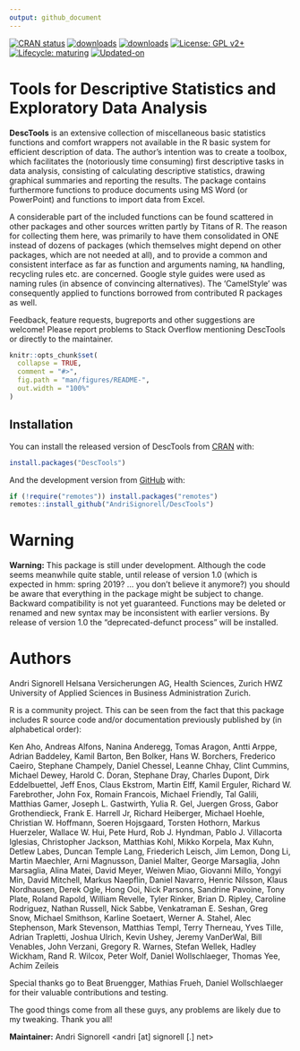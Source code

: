```yaml
---
output: github_document
---
```


<!-- README.md is generated from README.Rmd. Please edit that file -->

<!-- badges: start -->
[![CRAN status](https://www.r-pkg.org/badges/version-last-release/DescTools)](https://CRAN.R-project.org/package=DescTools)
[![downloads](https://cranlogs.r-pkg.org/badges/grand-total/DescTools)](https://CRAN.R-project.org/package=DescTools)
[![downloads](http://cranlogs.r-pkg.org/badges/last-week/DescTools)](https://CRAN.R-project.org/package=DescTools)
[![License: GPL v2+](https://img.shields.io/badge/License-GPL%20v2+-blue.svg)](https://www.gnu.org/licenses/old-licenses/gpl-2.0.en.html)
[![Lifecycle: maturing](https://img.shields.io/badge/lifecycle-maturing-blue.svg)](https://www.tidyverse.org/lifecycle/#maturing)
[![Updated-on](https://img.shields.io/badge/Updated%20on-`r gsub('-', '--', Sys.Date())`-yellowgreen.svg)](/commits/master)

<!-- badges: end -->

# Tools for Descriptive Statistics and Exploratory Data Analysis

**DescTools** is an extensive collection of miscellaneous basic statistics functions and comfort wrappers not available in the R basic system for efficient description of data.
The author's intention was to create a toolbox, which facilitates the (notoriously time consuming) first descriptive tasks in data analysis, consisting of calculating descriptive statistics, drawing graphical summaries and reporting the results.
The package contains furthermore functions to produce documents using MS Word (or PowerPoint) and functions to import data from Excel.
 \cr

A considerable part of the included functions can be found scattered in other packages and other sources written partly by Titans of R.
The reason for collecting them here, was primarily to have them consolidated in ONE instead of dozens of packages (which themselves might depend on other packages, which are not needed at all), and to provide a common and consistent interface as far as function and arguments naming, `NA` handling, recycling rules etc. are concerned.
Google style guides were used as naming rules (in absence of convincing alternatives).
The 'CamelStyle' was consequently applied to functions borrowed from contributed R packages as well.
 \cr

Feedback, feature requests, bugreports and other suggestions are welcome! Please report problems to Stack Overflow mentioning DescTools or directly to the maintainer.


```r
knitr::opts_chunk$set(
  collapse = TRUE,
  comment = "#>",
  fig.path = "man/figures/README-",
  out.width = "100%"
)
```



## Installation

You can install the released version of DescTools from [CRAN](https://CRAN.R-project.org) with:

``` r
install.packages("DescTools")
```

And the development version from [GitHub](https://github.com/) with:

``` r
if (!require("remotes")) install.packages("remotes")
remotes::install_github("AndriSignorell/DescTools")
```


<!--
# A list of the functions in the package

A grouped list of the functions in the package.


## Operators, calculus, transformations

------------------------------------ --------------------------------------------------------------------------------------
[%()%]                               \tab Between operators determine if a value lies within a range[a,b] 

[%)(%]                               \tab Outside operators: \%)(\%, \%](\%, \%)[\%, \%][\% 

[%nin%]                              \tab "not in" operator 

[%overlaps%]                         \tab Do two collections have common elements? 

[%like%],[%like any%]                \tab Simple operator to search for a specified pattern 

[%^%]                                \tab Powers of matrices 

[Interval]                           \tab The number of days of the overlapping part 
                                     \tab of two date periods 

[AUC]                                \tab Area under the curve 

[Primes]                             \tab Find all primes less than n 

[Factorize]                          \tab Prime factorization of integers 

[Divisors]                           \tab All divisors of an integer 

[GCD]                                \tab Greatest common divisor 

[LCM]                                \tab Least common multiple 

[Permn]                              \tab Determine all possible permutations of a set 

[Fibonacci]                          \tab Generates single Fibonacci numbers or a Fibonacci sequence 

[DigitSum]                           \tab Digit sum of a number 

[Frac]                               \tab Return the fractional part of a numeric value 

[Ndec]                               \tab Count decimal places of a number 

[MaxDigits]                          \tab Maximum used digits for a vector of numbers 

[Prec]                               \tab Precision of a number 

[BoxCox],[BoxCoxInv]                 \tab Box Cox transformation and its inverse transformation 

[BoxCoxLambda]                       \tab Return the optimal lambda for a BoxCox transformation 

[LogSt],[LogStInv]                   \tab Calculate started logarithmic transformation and it's inverse 

[Logit],[LogitInv]                   \tab Generalized logit and inverse logit function 

[LinScale]                           \tab Simple linear scaling of a vector x 

[Winsorize]                          \tab Data cleaning by winsorization 

[Trim]                               \tab Trim data by omitting outlying observations 

[CutQ]                               \tab Cut a numeric variable into quartiles or other quantiles 

[Recode]                             \tab Recode a factor with altered levels 

[Rename]                             \tab Change name(s) of a named object 

[Sort]                               \tab Sort extension for matrices and data.frames 

[SortMixed],[OrderMixed]             \tab Mixed sort order 

[DenseRank]                          \tab Calculate ranks in consecutive order (no ties) 

[PercentRank]                        \tab Calculate the percent rank 

[RoundTo]                            \tab Round to a multiple 

[Large],[Small]                      \tab Returns the kth largest, resp. smallest values 

[HighLow]                            \tab Combines `Large` and `Small`. 

[Rev]                                \tab Reverses the order of rows and/or columns of a matrix or a data.frame 

[Untable]                            \tab Recreates original list based on a n-dimensional frequency table 

[CollapseTable]                      \tab Collapse some rows/columns in a table. 

[Dummy]                              \tab Generate dummy codes for a factor 

[FisherZ],[FisherZInv]               \tab Fisher's z-transformation and its inverse 

[Midx]                               \tab Calculate sequentially the midpoints of the elements of a vector 

[Unwhich]                            \tab Inverse function to[which()], create a logical vector/matrix from indices 

[Vigenere]                           \tab Implements a Vigenere cypher, both encryption and decryption 

[BinTree],[PlotBinTree]              \tab Create and plot a binary tree structure with a given length 
------------------------------------ --------------------------------------------------------------------------------------
  

## Information and manipulation functions

------------------------------------ --------------------------------------------------------------------------------------
[AllDuplicated]                      \tab Find all values involved in ties 

[Closest]                            \tab Return the value in a vector being closest to a given one 

[Coalesce]                           \tab Return the first value in a vector not being `NA` 

[ZeroIfNA],[NAIfZero]                \tab Replace NAs by 0, resp. vice versa 

[Impute]                             \tab Replace NAs by the median or another value 

[LOCF]                               \tab Imputation of datapoints following the "last observation 
                                     \tab carried forward" rule 

[CombN]                              \tab Returns the number of subsets out of a list of elements 

[CombSet]                            \tab Generates all possible subsets out of a list of elements 

[CombPairs]                          \tab Generates all pairs out of one or two sets of elements 

[SampleTwins]                        \tab Create sample using stratifying groups 

[RndPairs]                           \tab Create pairs of correlated random numbers 

[RndWord]                            \tab Produce random combinations of characters 

[IsNumeric]                          \tab Check a vector for being numeric, zero Or a whole number 

[IsWhole]                            \tab Is x a whole number? 

[IsDichotomous]                      \tab Check if x contains exactly 2 values 

[IsOdd]                              \tab Is x even or odd? 

[IsPrime]                            \tab Is x a prime number? 

[IsZero]                             \tab Is numeric(x) == 0, say x < machine.eps? 

[IsEuclid]                           \tab Check if a distance matrix is euclidean 

[Label],[Unit]                       \tab Get or set the `label`, resp. `unit`, attribute of an object 

[Abind]                              \tab Bind matrices to n-dimensional arrays 

[Append]                             \tab Append elements to several classes of objects 

[VecRot],[VecShift]                  \tab Shift the elements of a vector in a circular mode to the right 
                                     \tab or to the left by n characters.  

[Clockwise]                          \tab Transform angles from counter clock into clockwise mode 

[split.formula]                      \tab A formula interface for the base function split 

[reorder.factor]                     \tab Reorder the levels of a factor 

[ToLong],[ToWide]                    \tab Simple reshaping of a vector 

[SetNames]                           \tab Set the names, rownames or columnnames in an object and return it 

[Some]                               \tab Return some randomly chosen elements of an object 

[SplitAt]                            \tab Split a vector into several pieces at given positions 

[SplitPath]                          \tab Split a path string in drive, path, filename 

[Str]                                \tab Compactly display the structure of any R object 

[TextToTable]                        \tab Converts a string to a table 
------------------------------------ --------------------------------------------------------------------------------------
  

## String functions

------------------------------------ --------------------------------------------------------------------------------------
[StrCountW]                          \tab Count the words in a string 

[StrTrim]                            \tab Delete white spaces from a string 

[StrTrunc]                           \tab Truncate string on a given length and add ellipses if it really 
                                     \tab was truncated 

[StrLeft],[StrRight]                 \tab Returns the left/right part or the a string. 

[StrAlign]                           \tab Align strings to the left/right/center or to a given character 

[StrAbbr]                            \tab Abbreviates a string 

[StrCap]                             \tab Capitalize the first letter of a string 

[StrPad]                             \tab Fill a string with defined characters to fit a given length 

[StrRev]                             \tab Reverse a string 

[StrChop]                            \tab Split a string by a fixed number of characters. 

[StrExtract]                         \tab Extract a part of a string, defined as regular expression. 

[StrVal]                             \tab Extract numeric values from a string 

[StrIsNumeric]                       \tab Check whether a string does only contain numeric data 

[StrPos]                             \tab Find position of first occurrence of a string in another one 

[StrDist]                            \tab Compute Levenshtein or Hamming distance between strings 

[FixToTable]                         \tab Create table out of a running text, by using columns of spaces as delimiter 
------------------------------------ --------------------------------------------------------------------------------------
  

## Conversion functions

------------------------------------ --------------------------------------------------------------------------------------
[AscToChar],[CharToAsc]              \tab Converts ASCII codes to characters and vice versa 

[DecToBin],[BinToDec]                \tab Converts numbers from binmode to decimal and vice versa 

[DecToHex],[HexToDec]                \tab Converts numbers from hexmode to decimal and vice versa 

[DecToOct],[OctToDec]                \tab Converts numbers from octmode to decimal and vice versa 

[DegToRad],[RadToDeg]                \tab Convert degrees to radians and vice versa 

[CartToPol],[PolToCart]              \tab Transform cartesian to polar coordinates and vice versa 

[CartToSph],[SphToCart]              \tab Transform cartesian to spherical coordinates and vice versa 

[RomanToInt]                         \tab Convert roman numerals to integers 

[RgbToLong],[LongToRgb]              \tab Convert a rgb color to a long number and vice versa 

[ColToGray],[ColToGrey]              \tab Convert colors to gcrey/grayscale 

[ColToHex],[HexToCol]                \tab Convert a color into hex string 

[HexToRgb]                           \tab Convert a hexnumber to an RGB-color 

[ColToHsv]                           \tab R color to HSV conversion 

[ColToRgb],[RgbToCol]                \tab Color to RGB conversion and back 

[ConvUnit]                           \tab Return the most common unit conversions 

------------------------------------ --------------------------------------------------------------------------------------
  

## Colors

------------------------------------ --------------------------------------------------------------------------------------
[SetAlpha]                           \tab Add transperancy (alpha channel) to a color.  

[ColorLegend]                        \tab Add a color legend to a plot 

[FindColor]                          \tab Get color on a defined color range 

[MixColor]                           \tab Get the mix of two colors 

[TextContrastColor]                  \tab Choose textcolor depending on background color 

[Pal]                                \tab Some custom color palettes 

------------------------------------ --------------------------------------------------------------------------------------
  

## Plots (low level)

------------------------------------ --------------------------------------------------------------------------------------
[Canvas]                             \tab Canvas for geometric plotting 

[Mar]                                \tab Set margins more comfortably.  

[Asp]                                \tab Return aspect ratio of the current plot 

[LineToUser]                         \tab Convert line coordinates to user coordinates 

[lines.loess]                        \tab Add a loess smoother and its CIs to an existing plot 

[lines.lm]                           \tab Add the prediction of linear model and its CIs to a plot 

[lines.smooth.spline]                \tab Add the prediction of a smooth.spline and its CIs to a plot 

[BubbleLegend]                       \tab Add a legend for bubbles to a bubble plot 

[TitleRect]                          \tab Add a main title to a plot surrounded by a rectangular box 

[BarText]                            \tab Add the value labels to a barplot 

[ErrBars]                            \tab Add horizontal or vertical error bars to an existing plot 

[DrawArc],[DrawRegPolygon]           \tab Draw elliptic, circular arc(s) or regular polygon(s) 

[DrawCircle],[DrawEllipse]           \tab Draw a circle, a circle annulus or a sector or an annulus 

[DrawBezier]                         \tab Draw a Bezier curve 

[DrawBand]                           \tab Draw confidence band 

[BoxedText]                          \tab Add text surrounded by a box to a plot 

[Rotate]                             \tab Rotate a geometric structure 

[SpreadOut]                          \tab Spread out a vector of numbers so that there is a minimum 
                                     \tab interval between any two elements. This can be used 
                                     \tab to place textlabels in a plot so that they do not overlap. 

[IdentifyA]                          \tab Helps identifying all the points in a specific area.  

[identify.formula]                   \tab Formula interface for[identify()].  

[PtInPoly]                           \tab Identify all the points within a polygon. 

[ConnLines]                          \tab Calculate and insert connecting lines in a barplot 

[AxisBreak]                          \tab Place a break mark on an axis 

[Shade]                              \tab Produce a shaded curve 

[Stamp]                              \tab Stamp the current plot with Date/Time/Directory or any other expression 
------------------------------------ --------------------------------------------------------------------------------------
  

## Plots (high level) 

------------------------------------ --------------------------------------------------------------------------------------
[PlotACF],[PlotGACF]                 \tab Create a combined plot of a time series including its 
                                     \tab autocorrelation and partial autocorrelation 

[PlotMonth]                          \tab Plot seasonal effects of a univariate time series 

[PlotArea]                           \tab Create an area plot 

[PlotBag]                            \tab Create a two-dimensional boxplot 

[PlotBagPairs]                       \tab Produce pairwise 2-dimensional boxplots (bagplot) 

[PlotBubble]                         \tab Draw a bubble plot 

[PlotCandlestick]                    \tab Plot candlestick chart 

[PlotCirc]                           \tab Create a circular plot 

[PlotCorr]                           \tab Plot a correlation matrix 

[PlotDot]                            \tab Plot a dotchart with confidence intervals 

[PlotFaces]                          \tab Produce a plot of Chernoff faces 

[PlotFdist]                          \tab Frequency distribution plot, combination of histogram, 
                                     \tab boxplot and ecdf.plot 

[PlotMarDens]                        \tab Scatterplot with marginal densities 

[PlotMultiDens]                      \tab Plot multiple density curves 

[PlotPolar]                          \tab Plot values on a circular grid 

[PlotFun]                            \tab Plot mathematical expression or a function 

[PolarGrid]                          \tab Plot a grid in polar coordinates 

[PlotPyramid]                        \tab Pyramid plot (back-back histogram) 

[PlotTreemap]                        \tab Plot of a treemap. 

[PlotVenn]                           \tab Plot a Venn diagram 

[PlotViolin]                         \tab Plot violins instead of boxplots 

[PlotQQ]                             \tab QQ-plot for an optional distribution 

[PlotWeb]                            \tab Create a web plot 

[PlotTernary]                        \tab Create a triangle or ternary plot 

[PlotMiss]                           \tab Plot missing values 

[PlotDev]                            \tab Simple convenience wrapper for producing TIF-Files 

[PlotECDF]                           \tab Plot empirical cumulative distribution function 

[PlotLinesA]                         \tab Plot the columns of one matrix against the columns of another 

[PlotLog]                            \tab Create a plot with logarithmic axis and log grid 

[PlotMosaic]                         \tab Plots a mosaic describing a contingency table in array form 

------------------------------------ --------------------------------------------------------------------------------------
  

## Distributions

------------------------------------ --------------------------------------------------------------------------------------
 _Benf                               \tab Benford distribution, including[qBenf],[dBenf],[rBenf] 

 _ExtrVal                            \tab Extreme value distribution ([dExtrVal]) 

 _Frechet                            \tab Frechet distribution ([dFrechet]) 

 _GenExtrVal                         \tab Generalized Extreme Value Distribution ([dGenExtrVal]) 

 _GenPareto                          \tab Generalized Pareto Distribution ([dGenPareto]) 

 _Gompertz                           \tab Gompertz distribution ([dGompertz]) 

 _Gumbel                             \tab Gumbel distribution ([dGumbel]) 

 _NegWeibull                         \tab Negative Weibull distribution ([dNegWeibull]) 

 _Order                              \tab Distributions of Order Statistics ([dOrder]) 

 _RevGumbel                          \tab Reverse Gumbel distribution ([dRevGumbel]), 

 _RevGumbelExp                       \tab Expontial reverse Gumbel distribution (quantile only) 

 _RevWeibull                         \tab Reverse Weibull distribution ([dRevWeibull]) 
------------------------------------ --------------------------------------------------------------------------------------
  

## Statistics

------------------------------------ --------------------------------------------------------------------------------------
[Freq]                               \tab Univariate frequency table 

[PercTable]                          \tab Bivariate percentage table 

[Margins]                            \tab (Extended) margin tables of a table 

[ExpFreq]                            \tab Expected frequencies of a n-dimensional table 

[Mode]                               \tab Mode, the most frequent value 

[Gmean],[Gsd]                        \tab Geometric mean and geometric standard deviation 

[Hmean]                              \tab Harmonic Mean 

[Median]                             \tab Extended median function supporting weights and ordered factors 

[HuberM],[TukeyBiweight]             \tab Huber M-estimator of location and Tukey's biweight robust mean 

[HodgesLehmann]                      \tab the Hodges-Lehmann estimator 

[HoeffD]                             \tab Hoeffding's D statistic 

[MeanSE]                             \tab Standard error of mean 

[MeanCI],[MedianCI]                  \tab Confidence interval for the mean and median 

[MeanDiffCI]                         \tab Confidence interval for the difference of two means 

[MoveAvg]                            \tab Moving average 

[MeanAD]                             \tab Mean absolute deviation 

[VarCI]                              \tab Confidence interval for the variance 

[CoefVar]                            \tab Coefficient of variation and its confidence interval 

[RobScale]                           \tab Robust data standardization 

[Range]                              \tab (Robust) range 

[BinomCI],[MultinomCI]               \tab Confidence intervals for binomial and multinomial proportions 

[BinomDiffCI]                        \tab Calculate confidence interval for a risk difference 

[BinomRatioCI]                       \tab Calculate confidence interval for the ratio of binomial proportions.  

[PoissonCI]                          \tab Confidence interval for a Poisson lambda 

[Skew],[Kurt]                        \tab Skewness and kurtosis 

[YuleQ],[YuleY]                      \tab Yule's Q and Yule's Y 

[TschuprowT]                         \tab Tschuprow's T 

[Phi],[ContCoef],[CramerV]           \tab Phi, Pearson's Contingency Coefficient and Cramer's V 

[GoodmanKruskalGamma]                \tab Goodman Kruskal's gamma 

[KendallTauA]                        \tab Kendall's tau-a 

[KendallTauB]                        \tab Kendall's tau-b 

[StuartTauC]                         \tab Stuart's tau-c 

[SomersDelta]                        \tab Somers' delta 

[Lambda]                             \tab Goodman Kruskal's lambda 

[GoodmanKruskalTau]                  \tab Goodman Kruskal's tau 

[UncertCoef]                         \tab Uncertainty coefficient 

[Entropy],[MutInf]                   \tab Shannon's entropy, mutual information 

[DivCoef],[DivCoefMax]               \tab Rao's diversity coefficient ("quadratic entropy") 

[TheilU]                             \tab Theil's U1 and U2 coefficient 

[Assocs]                             \tab Combines the association measures above.  

[OddsRatio],[RelRisk]                \tab Odds ratio and relative risk 

[ORToRelRisk]                        \tab Transform odds ratio to relative risk 

[CohenKappa],[KappaM]                \tab Cohen's Kappa, weighted Kappa and Kappa for 
                                     \tab more than 2 raters 

[CronbachAlpha]                      \tab Cronbach's alpha 

[ICC]                                \tab Intraclass correlations 

[KrippAlpha]                         \tab Return Kripp's alpha coefficient 

[KendallW]                           \tab Compute the Kendall coefficient of concordance 

[Lc]                                 \tab Calculate and plot Lorenz curve 

[Gini],[Atkinson]                    \tab Gini- and Atkinson coefficient 

[Herfindahl],[Rosenbluth]            \tab Herfindahl- and Rosenbluth coefficient 

[GiniSimpson]                        \tab Compute Gini-Simpson Coefficient 

[CorCI]                              \tab Confidence interval for Pearson's correlation coefficient 

[CorPart]                            \tab Find the correlations for a set x of variables with set y removed 

[CorPolychor]                        \tab Polychoric correlation coefficient 

[SpearmanRho]                        \tab Spearman rank correlation and its confidence intervals 

[ConDisPairs]                        \tab Return concordant and discordant pairs of two vectors 

[FindCorr]                           \tab Determine highly correlated variables 

[CohenD]                             \tab Cohen's Effect Size 

[EtaSq]                              \tab Effect size calculations for ANOVAs 

[Contrasts]                          \tab Generate pairwise contrasts for using in a post-hoc test 

[Strata]                             \tab Stratified sampling with equal/unequal probabilities 

[Outlier]                            \tab Outliers following Tukey's boxplot definition 

[LOF]                                \tab Local outlier factor 

[BrierScore]                         \tab Brier score, assessing the quality of predictions of binary events 

[Cstat]                              \tab C statistic, equivalent to the area under the ROC curve) 

[CCC]                                \tab Lin's concordance correlation coef for agreement on a continuous measure 

[MAE]                                \tab Mean absolute error 

[MAPE],[SMAPE]                       \tab Mean absolute and symmetric mean absolute percentage error 

[MSE],[RMSE]                         \tab Mean squared error and root mean squared error 

[NMAE],[NMSE]                        \tab Normalized mean absolute and mean squared error 

[Conf]                               \tab Confusion matrix, a cross-tabulation of observed and predicted classes 
                                     \tab with associated statistics 

[Sens],[Spec]                        \tab Sensitivity and specificity 

[PseudoR2]                           \tab Variants of pseudo R squared statistics: McFadden, Aldrich-Nelson, 
                                     \tab Nagelkerke, CoxSnell, Effron, McKelvey-Zavoina, Tjur 

[Mean],[SD],[Var]                    \tab Variants of base statistics, allowing to define weights: Mean, 

[Quantile],[MAD],[Cor]               \tab standard deviation, variance, quantile, mad, correlation 

[VIF],[StdCoef]                      \tab Variance inflation factors and standardised coefficents for linear models 
------------------------------------ --------------------------------------------------------------------------------------

## Tests
------------------------------------ --------------------------------------------------------------------------------------
[SignTest]                           \tab Signtest to test whether two groups are equally sized 

[ZTest]                              \tab Z--test for known population variance 

[TTestA]                             \tab Student's t-test based on sample statistics 

[JonckheereTerpstraTest]             \tab Jonckheere-Terpstra trend test for medians 

[PageTest]                           \tab Page test for ordered alternatives 

[CochranQTest]                       \tab Cochran's Q-test to find differences in matched sets 
                                     \tab of three or more frequencies or proportions. 

[VarTest]                            \tab ChiSquare test for one variance and F test for two variances 

[SiegelTukeyTest]                    \tab Siegel-Tukey test for equality in variability 

[SiegelTukeyRank]                    \tab Calculate Siegel-Tukey's ranks (auxiliary function) 

[LeveneTest]                         \tab Levene's test for homogeneity of variance 

[MosesTest]                          \tab Moses Test of extreme reactions 

[RunsTest]                           \tab Runs test for detecting non-randomness 

[DurbinWatsonTest]                   \tab Durbin-Watson test for autocorrelation 

[BartelsRankTest]                    \tab Bartels rank test for randomness 

[JarqueBeraTest]                     \tab Jarque-Bera Test for normality 

[AndersonDarlingTest]                \tab Anderson-Darling test for normality 

[CramerVonMisesTest]                 \tab Cramer-von Mises test for normality 

[LillieTest]                         \tab Lilliefors (Kolmogorov-Smirnov) test for normality 

[PearsonTest]                        \tab Pearson chi-square test for normality 

[ShapiroFranciaTest]                 \tab Shapiro-Francia test for normality 

[MHChisqTest]                        \tab Mantel-Haenszel Chisquare test 

[StuartMaxwellTest]                  \tab Stuart-Maxwell marginal homogeneity test 

[LehmacherTest]                      \tab Lehmacher marginal homogeneity test 

[CochranArmitageTest]                \tab Cochran-Armitage test for trend in binomial proportions 

[BreslowDayTest],[WoolfTest]         \tab Test for homogeneity on 2x2xk tables over strata 

[PostHocTest]                        \tab Post hoc tests by Scheffe, LSD, Tukey for a aov-object 

[ScheffeTest]                        \tab Multiple comparisons Scheffe test 

[DunnTest]                           \tab Dunn's test of multiple comparisons 

[DunnettTest]                        \tab Dunnett's test of multiple comparisons 

[ConoverTest]                        \tab Conover's test of multiple comparisons (following a kruskal test) 

[NemenyiTest]                        \tab Nemenyi's test of multiple comparisons 

[HotellingsT2Test]                   \tab Hotelling's T2 test for the one and two sample case 

[YuenTTest]                          \tab Yuen's robust t-Test with trimmed means and winsorized variances 

[BarnardTest]                        \tab Barnard's test for 2x2 tables 

[BreuschGodfreyTest]                 \tab Breusch-Godfrey test for higher-order serial correlation. 

[GTest]                              \tab Chi-squared contingency table test and goodness-of-fit test 

[HosmerLemeshowTest]                 \tab Hosmer-Lemeshow goodness of fit tests 

[VonNeumannTest]                     \tab Von Neumann's successive difference test 
------------------------------------ --------------------------------------------------------------------------------------
  

## Date functions
------------------------------------ --------------------------------------------------------------------------------------
[day.name],[day.abb]                 \tab Defined names of the days 

[AddMonths],[AddMonthsYM]            \tab Add a number of months to a given date 

[IsDate]                             \tab Check whether x is a date object 

[IsWeekend]                          \tab Check whether x falls on a weekend 

[IsLeapYear]                         \tab Check whether x is a leap year 

[LastDayOfMonth]                     \tab Return the last day of the month of the date x 

[DiffDays360]                        \tab Calculate the difference of two dates using the 360-days system 

[Date]                               \tab Create a date from numeric representation of year, month, day 

[Day],[Month],[Year]                 \tab Extract part of a date 

[Hour],[Minute],[Second]             \tab Extract part of time 

[Week],[Weekday]                     \tab Returns ISO week and weekday of a date 

[Quarter]                            \tab Quarter of a date 

[Timezone]                           \tab Timezone of a POSIXct/POSIXlt date 

[YearDay],[YearMonth]                \tab The day in the year of a date 

[Now],[Today]                        \tab Get current date or date-time 

[HmsToSec],[SecToHms]                \tab Convert `h:m:s` times to seconds and vice versa 

[Overlap]                            \tab Determine if and how extensively two date ranges overlap 

[Zodiac]                             \tab The zodiac sign of a date :-) 
------------------------------------ --------------------------------------------------------------------------------------
  

## Finance functions
------------------------------------ --------------------------------------------------------------------------------------
[OPR]                                \tab One period returns (simple and log returns) 

[NPV]                                \tab Net present value 

[NPVFixBond]                         \tab Net present value for fix bonds 

[IRR]                                \tab Internal rate of return 

[YTM]                                \tab Return yield to maturity for a bond 

[SLN],[DB],[SYD]                     \tab Several methods of depreciation of an asset 
------------------------------------ --------------------------------------------------------------------------------------
  

## GUI-Helpers
------------------------------------ --------------------------------------------------------------------------------------
[PasswordDlg]                        \tab Display a dialog containing an edit field, showing only ***. 
------------------------------------ --------------------------------------------------------------------------------------
  

## Reporting, InOut
------------------------------------ --------------------------------------------------------------------------------------
[CatTable]                           \tab Print a table with the option to have controlled linebreaks 

[Format],[Fmt]                       \tab Easy format for numbers and dates 

[Desc]                               \tab Produce a rich description of an object 

[Abstract]                           \tab Display compact overview of the structure of a data frame 

[TMod]                               \tab Create comparison table for (general) linear models 

[TOne]                               \tab Create "Table One"" describing baseline characteristics 

[GetNewWrd],[GetNewXL],[GetNewPP]    \tab Create a new Word, Excel or PowerPoint Instance 

[GetCurrWrd],[GetCurrXL],[GetCurrPP] \tab Get a handle to a running Word, Excel or PowerPoint instance 

[WrdKill],[XLKill]                   \tab Ends a (possibly hidden) Word/Excel process 

[IsValidWrd]                         \tab Check if the handle to a Word instance is valid or outdated 

[WrdCaption]                         \tab Insert a title in Word 

[WrdFont]                            \tab Get and set the font for the current selection in Word 

[WrdParagraphFormat]                 \tab Get and set the paragraph format 

[WrdTable]                           \tab Create a table in Word 

[WrdCellRange]                       \tab Select a cell range of a table in Word 

[WrdMergeCells]                      \tab Merge cells of a table in Word 

[WrdFormatCells]                     \tab Format selected cells of a table in word 

[WrdTableBorders]                    \tab Set or edit table border style of a table in Word 

[ToWrd],[ToXL]                       \tab Mord flexible wrapper to send diverse objects to Word, resp. Excel 

[WrdPlot]                            \tab Insert the active plot to Word 

[WrdInsertBookmark]                  \tab Insert a new bookmark in a Word document 

[WrdGoto]                            \tab Place cursor to a specific bookmark, or another text position. 

[WrdUpdateBookmark]                  \tab Update the text of a bookmark's range 

[WrdSaveAs]                          \tab Saves documents in Word 

[WrdStyle]                           \tab Get and set the style of a paragraph in Word 

[XLDateToPOSIXct]                    \tab Convert XL-Date format to POSIXct format 

[XLGetRange]                         \tab Get the values of one or several cell range(s) in Excel 

[XLGetWorkbook]                      \tab Get the values of all sheets of an Excel workbook 

[XLView]                             \tab Use Excel as viewer for a data.frame 

[PpPlot]                             \tab Insert active plot to PowerPoint 

[PpAddSlide]                         \tab Adds a slide to a PowerPoint presentation 

[PpText]                             \tab Adds a textbox with text to a PP-presentation 

[ParseSASDatalines]                  \tab Parse a SAS "datalines" statement to read data 
------------------------------------ --------------------------------------------------------------------------------------
  

## Tools
------------------------------------ --------------------------------------------------------------------------------------
[PairApply]                          \tab Helper for calculating functions pairwise 

[LsFct],[LsObj]                      \tab List the functions (or the data, all objects) of a package 

[FctArgs]                            \tab Retrieve the arguments of a functions 

[InDots]                             \tab Check if an argument is contained in ... argument and return it's value 

[ParseFormula]                       \tab Parse a formula and return the splitted parts of if 

[Recycle]                            \tab Recycle a list of elements to the maximal found dimension 

[Keywords]                           \tab Get the keywords of a man page 

[SysInfo]                            \tab Get some more information about system and environment 

[DescToolsOptions]                   \tab Get the DescTools specific options 

[PDFManual]                          \tab Get the pdf-manual of any package on CRAN and open it 
------------------------------------ --------------------------------------------------------------------------------------
  

## Data
------------------------------------ --------------------------------------------------------------------------------------
[d.pizza]                            \tab Synthetic dataset created for testing the description 

[d.whisky]                           \tab of Scotch Single Malts 
------------------------------------ --------------------------------------------------------------------------------------
  

## Reference Data
------------------------------------ --------------------------------------------------------------------------------------
[d.units],[d.prefix]                 \tab Unit conversion factors and metric prefixes 

[d.periodic]                         \tab Periodic table of elements 

[d.countries]                        \tab ISO 3166-1 country codes 

[roulette],[cards],[tarot]           \tab Datasets for probabilistic simulation 
------------------------------------ --------------------------------------------------------------------------------------

-->

# Warning

**Warning:** This package is still under development.
Although the code seems meanwhile quite stable, until release of version 1.0 (which is expected in hmm: spring 2019? ... you don't believe it anymore?) you should be aware that everything in the package might be subject to change.
Backward compatibility is not yet guaranteed.
Functions may be deleted or renamed and new syntax may be inconsistent with earlier versions.
By release of version 1.0 the "deprecated-defunct process" will be installed.


# Authors

Andri Signorell\cr   
Helsana Versicherungen AG, Health Sciences, Zurich\cr  
HWZ University of Applied Sciences in Business Administration Zurich.\cr  

R is a community project.
This can be seen from the fact that this package includes R source code and/or documentation previously published by (in alphabetical order): \cr

  Ken Aho,
  Andreas Alfons,
  Nanina Anderegg,
  Tomas Aragon,
  Antti Arppe,
  Adrian
  Baddeley,
  Kamil Barton,
  Ben Bolker,
  Hans W. Borchers,
  Frederico Caeiro,
  Stephane Champely,
  Daniel Chessel,
  Leanne Chhay,
  Clint Cummins,
  Michael
  Dewey,
  Harold C. Doran,
  Stephane Dray,
  Charles Dupont,
  Dirk Eddelbuettel,
  Jeff Enos,
  Claus Ekstrom,
  Martin Elff,
  Kamil Erguler,
  Richard W.
  Farebrother,
  John Fox,
  Romain Francois,
  Michael Friendly,
  Tal Galili,
  Matthias Gamer,
  Joseph L. Gastwirth,
  Yulia R. Gel,
  Juergen Gross,
  Gabor
  Grothendieck,
  Frank E. Harrell Jr,
  Richard Heiberger,
  Michael Hoehle,
  Christian W. Hoffmann,
  Soeren Hojsgaard,
  Torsten Hothorn,
  Markus Huerzeler,
  Wallace W. Hui,
  Pete Hurd,
  Rob J. Hyndman,
  Pablo J. Villacorta Iglesias,
  Christopher Jackson,
  Matthias Kohl,
  Mikko Korpela,
  Max Kuhn,
  Detlew Labes,
  Duncan Temple Lang,
  Friederich Leisch,
  Jim Lemon,
  Dong Li,
  Martin Maechler,
  Arni Magnusson,
  Daniel Malter,
  George Marsaglia,
  John Marsaglia,
  Alina
  Matei,
  David Meyer,
  Weiwen Miao,
  Giovanni Millo,
  Yongyi Min,
  David Mitchell,
  Markus Naepflin,
  Daniel Navarro,
  Henric Nilsson,
  Klaus Nordhausen,
  Derek
  Ogle,
  Hong Ooi,
  Nick Parsons,
  Sandrine Pavoine,
  Tony Plate,
  Roland Rapold,
  William Revelle,
  Tyler Rinker,
  Brian D. Ripley,
  Caroline Rodriguez,
  Nathan
  Russell,
  Nick Sabbe,
  Venkatraman E. Seshan,
  Greg Snow,
  Michael Smithson,
  Karline Soetaert,
  Werner A. Stahel,
  Alec Stephenson,
  Mark Stevenson,
  Matthias Templ,
  Terry Therneau,
  Yves Tille,
  Adrian Trapletti,
  Joshua Ulrich,
  Kevin Ushey,
  Jeremy VanDerWal,
  Bill Venables,
  John Verzani,
  Gregory R.
  Warnes,
  Stefan Wellek,
  Hadley Wickham,
  Rand R. Wilcox,
  Peter Wolf,
  Daniel
  Wollschlaeger,
  Thomas Yee,
  Achim Zeileis


Special thanks go to Beat Bruengger, Mathias Frueh, Daniel Wollschlaeger for
their valuable contributions and testing.

The good things come from all these guys, any problems are likely due to my
tweaking.
Thank you all! \cr


**Maintainer:** Andri Signorell <andri [at] signorell [.] net>

  
<!-- @keywords package -->

<!-- @examples -->

<!-- # ****************************************************** -->
<!-- # There are no examples defined here. But see the demos: -->
<!-- # -->
<!-- # demo(describe) -->
<!-- # demo(plots)) -->
<!-- # -->
<!-- # ****************************************************** -->

